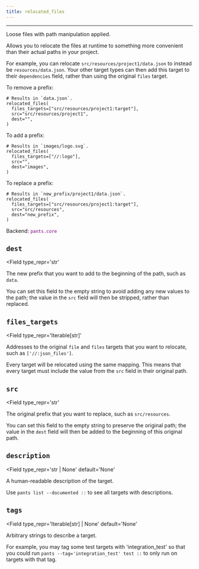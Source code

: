 ```yaml
---
title: relocated_files
---
```



---

Loose files with path manipulation applied.

Allows you to relocate the files at runtime to something more convenient than their actual paths in your project.

For example, you can relocate `src/resources/project1/data.json` to instead be `resources/data.json`. Your other target types can then add this target to their `dependencies` field, rather than using the original `files` target.

To remove a prefix:

```
# Results in `data.json`.
relocated_files(
  files_targets=["src/resources/project1:target"],
  src="src/resources/project1",
  dest="",
)

```

To add a prefix:

```
# Results in `images/logo.svg`.
relocated_files(
  files_targets=["//:logo"],
  src="",
  dest="images",
)

```

To replace a prefix:

```
# Results in `new_prefix/project1/data.json`.
relocated_files(
  files_targets=["src/resources/project1:target"],
  src="src/resources",
  dest="new_prefix",
)

```

Backend: <span style="color: purple"><code>pants.core</code></span>

## `dest`

<Field
  type_repr='str'
>
The new prefix that you want to add to the beginning of the path, such as `data`.

You can set this field to the empty string to avoid adding any new values to the path; the value in the `src` field will then be stripped, rather than replaced.
</Field>

## `files_targets`

<Field
  type_repr='Iterable[str]'
>
Addresses to the original `file` and `files` targets that you want to relocate, such as `['//:json_files']`.

Every target will be relocated using the same mapping. This means that every target must include the value from the `src` field in their original path.
</Field>

## `src`

<Field
  type_repr='str'
>
The original prefix that you want to replace, such as `src/resources`.

You can set this field to the empty string to preserve the original path; the value in the `dest` field will then be added to the beginning of this original path.
</Field>

## `description`

<Field
  type_repr='str | None'
  default='None'
>
A human-readable description of the target.

Use `pants list --documented ::` to see all targets with descriptions.
</Field>

## `tags`

<Field
  type_repr='Iterable[str] | None'
  default='None'
>
Arbitrary strings to describe a target.

For example, you may tag some test targets with 'integration_test' so that you could run `pants --tag='integration_test' test ::` to only run on targets with that tag.

</Field>